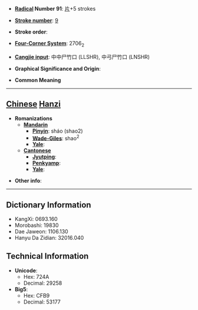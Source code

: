 * '''[[Wiktionary:Chinese radical index| Radical]] Number 91''': [[Wiktionary:Chinese radical index 片|片]]+5 strokes

* '''[[Wiktionary:Chinese total strokes index|Stroke number]]''': [[Wiktionary:Chinese total strokes index 9|9]]

* '''Stroke order''': 

* '''[[Wiktionary:Chinese four corner index|Four-Corner System]]''': 2706<sub>2</sub>

* '''[[Wiktionary:Chinese Cangjie index|Cangjie input]]''': 中中尸竹口 (LLSHR), 中弓尸竹口 (LNSHR)

* '''Graphical Significance and Origin''': 

* '''Common Meaning'''

----

== [[Chinese]] [[Hanzi]] ==

* '''Romanizations'''
** '''[[Mandarin]]'''
*** '''[[Pinyin]]''': sháo (shao2)
*** '''[[Wade-Giles]]''': shao<sup>2</sup>
*** '''[[Yale]]''': 
** '''[[Cantonese]]'''
*** '''[[Jyutping]]''':
*** '''[[Penkyamp]]''': 
*** '''[[Yale]]''': 

* '''Other info''': 

----

== Dictionary Information ==

* KangXi: 0693.160
* Morobashi: 19830
* Dae Jaweon: 1106.130
* Hanyu Da Zidian: 32016.040

== Technical Information ==

* '''Unicode''':
** Hex: 724A
** Decimal: 29258
* '''Big5''':
** Hex: CFB9
** Decimal: 53177